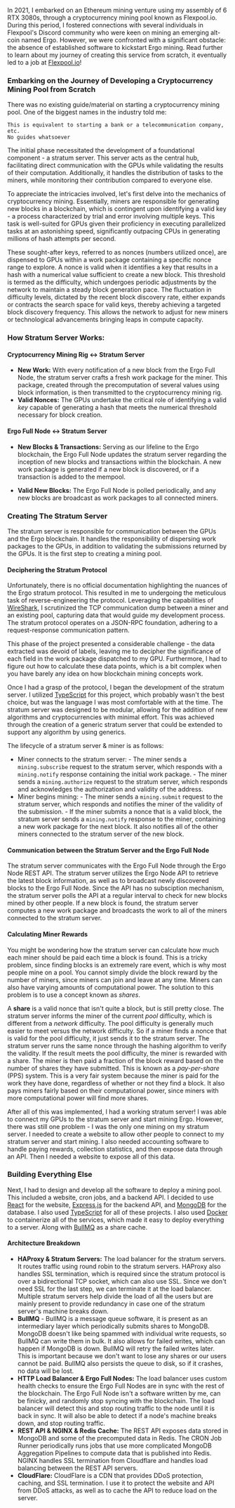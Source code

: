 
In 2021, I embarked on an Ethereum mining venture using my assembly of 6 RTX 3080s, through a cryptocurrency mining pool known as Flexpool.io. During this period, I fostered connections with several individuals in Flexpool's Discord community who were keen on mining an emerging alt-coin named Ergo. However, we were confronted with a significant obstacle: the absence of established software to kickstart Ergo mining. Read further to learn about my journey of creating this service from scratch, it eventually led to a job at [Flexpool.io](https://flexpool.io)!

### Embarking on the Journey of Developing a Cryptocurrency Mining Pool from Scratch

There was no existing guide/material on starting a cryptocurrency mining pool. One of the biggest names in the industry told me:
```
This is equivalent to starting a bank or a telecommunication company, etc.
No guides whatsoever 
```
The initial phase necessitated the development of a foundational component - a stratum server. This server acts as the central hub, facilitating direct communication with the GPUs while validating the results of their computation. Additionally, it handles the distribution of tasks to the miners, while monitoring their contribution compared to everyone else.

To appreciate the intricacies involved, let's first delve into the mechanics of cryptocurrency mining. Essentially, miners are responsible for generating new blocks in a blockchain, which is contingent upon identifying a valid key - a process characterized by trial and error involving multiple keys. This task is well-suited for GPUs given their proficiency in executing parallelized tasks at an astonishing speed, significantly outpacing CPUs in generating millions of hash attempts per second.

These sought-after keys, referred to as nonces (numbers utilized once), are dispensed to GPUs within a work package containing a specific nonce range to explore. A nonce is valid when it identifies a key that results in a hash with a numerical value sufficient to create a new block. This threshold is termed as the difficulty, which undergoes periodic adjustments by the network to maintain a steady block generation pace. The fluctuation in difficulty levels, dictated by the recent block discovery rate, either expands or contracts the search space for valid keys, thereby achieving a targeted block discovery frequency. This allows the network to adjust for new miners or technological advancements bringing leaps in compute capacity.


### How Stratum Server Works:
<ArticleImage src="/article/enigmapool/stratum-server-communication-breakdown.png"/>

#### Cryptocurrency Mining Rig ↔ Stratum Server
- **New Work:** With every notification of a new block from the Ergo Full Node, the stratum server crafts a fresh work package for the miner. This package, created through the precomputation of several values using block information, is then transmitted to the cryptocurrency mining rig.
- **Valid Nonces:** The GPUs undertake the critical role of identifying a valid *key* capable of generating a hash that meets the numerical threshold necessary for block creation.

#### Ergo Full Node ↔ Stratum Server
- **New Blocks & Transactions:** Serving as our lifeline to the Ergo blockchain, the Ergo Full Node updates the stratum server regarding the inception of new blocks and transactions within the blockchain. A new work package is generated if a new block is discovered, or if a transaction is added to the mempool.

- **Valid New Blocks:** The Ergo Full Node is polled periodically, and any new blocks are broadcast as work packages to all connected miners.

### Creating The Stratum Server
The stratum server is responsible for communication between the GPUs and the Ergo blockchain. It handles the responsibility of dispersing work packages to the GPUs, in addition to validating the submissions returned by the GPUs. It is the first step to creating a mining pool.

#### Deciphering the Stratum Protocol
Unfortunately, there is no official documentation highlighting the nuances of the Ergo stratum protocol. This resulted in me to undergoing the meticulous task of reverse-engineering the protocol. Leveraging the capabilities of [WireShark](https://www.wireshark.org/), I scrutinized the TCP communication dump between a miner and an existing pool, capturing data that would guide my development process. The stratum protocol operates on a JSON-RPC foundation, adhering to a request-response communication pattern. 

This phase of the project presented a considerable challenge - the data extracted was devoid of labels, leaving me to decipher the significance of each field in the work package dispatched to my GPU. Furthermore, I had to figure out how to calculate these data points, which is a bit complex when you have barely any idea on how blockchain mining concepts work.

Once I had a grasp of the protocol, I began the development of the stratum server. I utilized [TypeScript](https://www.typescriptlang.org/) for this project, which probably wasn't the best choice, but was the language I was most comfortable with at the time. The stratum server was designed to be modular, allowing for the addition of new algorithms and cryptocurrencies with minimal effort. This was achieved through the creation of a generic stratum server that could be extended to support any algorithm by using generics. 

The lifecycle of a stratum server & miner is as follows: <br/>
- Miner connects to the stratum server:
      - The miner sends a `mining.subscribe` request to the stratum server, which responds with a `mining.notify` response containing the initial work package.
      - The miner sends a `mining.authorize` request to the stratum server, which responds and acknowledges the authorization and validity of the address.
- Miner begins mining:
      - The miner sends a `mining.submit` request to the stratum server, which responds and notifies the miner of the validity of the submission.
      - If the miner submits a nonce that is a valid block, the stratum server sends a `mining.notify` response to the miner, containing a new work package for the next block. It also notifies all of the other miners connected to the stratum server of the new block.

#### Communication between the Stratum Server and the Ergo Full Node
The stratum server communicates with the Ergo Full Node through the Ergo Node REST API. The stratum server utilizes the Ergo Node API to retrieve the latest block information, as well as to broadcast newly discovered blocks to the Ergo Full Node. Since the API has no subsciption mechanism, the stratum server polls the API at a regular interval to check for new blocks mined by other people. If a new block is found, the stratum server computes a new work package and broadcasts the work to all of the miners connected to the stratum server.

#### Calculating Miner Rewards
You might be wondering how the stratum server can calculate how much each miner should be paid each time a block is found.
This is a tricky problem, since finding blocks is an extremely rare event, which is why most people mine on a pool. You cannot simply divide the block reward by the number of miners, since miners can join and leave at any time. Miners can also have varying amounts of computational power. The solution to this problem is to use a concept known as *shares*.

 A **share** is a valid nonce that isn't quite a block, but is still pretty close. The stratum server informs the miner of the current *pool* difficulty, which is different from a *network* difficulty. The pool difficulty is generally much easier to meet versus the network difficulty. So if a miner finds a nonce that is valid for the pool difficulty, it just sends it to the stratum server. The stratum server runs the same nonce through the hashing algorithm to verify the validity. If the result meets the pool difficulty, the miner is rewarded with a share. The miner is then paid a fraction of the block reward based on the number of shares they have submitted. This is known as a *pay-per-share* (PPS) system. This is a very fair system because the miner is paid for the work they have done, regardless of whether or not they find a block. It also pays miners fairly based on their computational power, since miners with more computational power will find more shares.

After all of this was implemented, I had a working stratum server! I was able to connect my GPUs to the stratum server and start mining Ergo. However, there was still one problem - I was the only one mining on my stratum server. I needed to create a website to allow other people to connect to my stratum server and start mining. I also needed accounting software to handle paying rewards, collection statistics, and then expose data through an API. Then I needed a website to expose all of this data.


### Building Everything Else
Next, I had to design and develop all the software to deploy a mining pool. This included a website, cron jobs, and a backend API. I decided to use [React](https://reactjs.org/) for the website, [Express.js](https://expressjs.com/) for the backend API, and [MongoDB](https://www.mongodb.com/) for the database. I also used [TypeScript](https://www.typescriptlang.org/) for all of these projects. I also used [Docker](https://www.docker.com/) to containerize all of the services, which made it easy to deploy everything to a server. Along with [BullMQ](https://docs.bullmq.io/) as a share cache.

#### Architecture Breakdown
<ArticleImage src="/article/enigmapool/architecture-breakdown.png"/>

- **HAProxy & Stratum Servers:** The load balancer for the stratum servers. It routes traffic using round robin to the stratum servers. HAProxy also handles SSL termination, which is required since the stratum protocol is over a bidirectional TCP socket, which can also use SSL. Since we don't need SSL for the last step, we can terminate it at the load balancer. Multiple stratum servers help divide the load of all the users but are mainly present to provide redundancy in case one of the stratum server's machine breaks down.
- **BullMQ** - BullMQ is a message queue software, it is present as an intermediary layer which periodically submits shares to MongoDB. MongoDB doesn't like being spammed with individual write requests, so BullMQ can write them in bulk.
It also allows for failed writes, which can happen if MongoDB is down. BullMQ will retry the failed writes later. This is important because we don't want to lose any shares or our users cannot be paid. BullMQ also persists the queue to disk, so if it crashes, no data will be lost.
- **HTTP Load Balancer & Ergo Full Nodes:** The load balancer uses custom health checks to ensure the Ergo Full Nodes are in sync with the rest of the blockchain. The Ergo Full Node isn't a software written by me, can be finicky, and randomly stop syncing with the blockchain. The load balancer will detect this and stop routing traffic to the node until it is back in sync. It will also be able to detect if a node's machine breaks down, and stop routing traffic.
- **REST API & NGINX & Redis Cache:** The REST API exposes data stored in MongoDB and some of the precomputed data in Redis. The CRON Job Runner periodically runs jobs that use more complicated MongoDB Aggregation Pipelines to compute data that is published into Redis. NGINX handles SSL termination from Cloudflare and handles load balancing between the REST API servers.
- **CloudFlare:** CloudFlare is a CDN that provides DDoS protection, caching, and SSL termination. I use it to protect the website and API from DDoS attacks, as well as to cache the API to reduce load on the server.